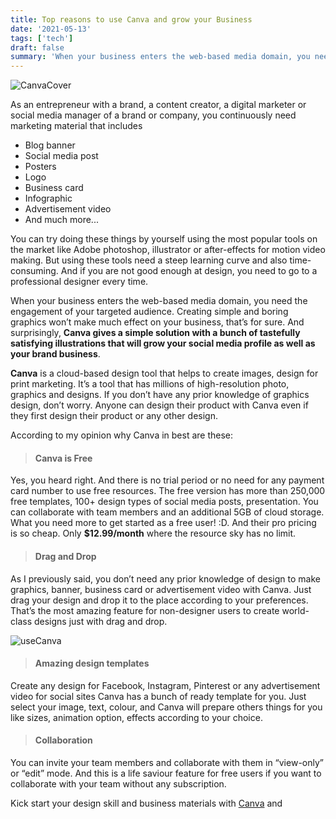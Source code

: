 ```yaml
---
title: Top reasons to use Canva and grow your Business
date: '2021-05-13'
tags: ['tech']
draft: false
summary: 'When your business enters the web-based media domain, you need the engagement of your targeted audience Creating simple and boring graphics won’t make much effect on your business, that’s for sure.'
---
```


![CanvaCover](https://i.ibb.co/xDhKktx/canva.png)

As an entrepreneur with a brand, a content creator, a digital marketer or social media manager of a brand or company, you continuously need marketing material that includes

- Blog banner
- Social media post
- Posters
- Logo
- Business card
- Infographic
- Advertisement video
- And much more...

You can try doing these things by yourself using the most popular tools on the market like Adobe photoshop, illustrator or after-effects for motion video making. But using these tools need a steep learning curve and also time-consuming. And if you are not good enough at design, you need to go to a professional designer every time.

When your business enters the web-based media domain, you need the engagement of your targeted audience. Creating simple and boring graphics won’t make much effect on your business, that’s for sure. And surprisingly, **Canva gives a simple solution with a bunch of tastefully satisfying illustrations that will grow your social media profile as well as your brand business**.

**Canva** is a cloud-based design tool that helps to create images, design for print marketing. It’s a tool that has millions of high-resolution photo, graphics and designs. If you don’t have any prior knowledge of graphics design, don’t worry. Anyone can design their product with Canva even if they first design their product or any other design.

According to my opinion why Canva in best are these:

> #### Canva is Free

Yes, you heard right. And there is no trial period or no need for any payment card number to use free resources. The free version has more than 250,000 free templates, 100+ design types of social media posts, presentation. You can collaborate with team members and an additional 5GB of cloud storage. What you need more to get started as a free user! :D. And their pro pricing is so cheap. Only **$12.99/month** where the resource sky has no limit.

> #### Drag and Drop

As I previously said, you don’t need any prior knowledge of design to make graphics, banner, business card or advertisement video with Canva. Just drag your design and drop it to the place according to your preferences. That’s the most amazing feature for non-designer users to create world-class designs just with drag and drop.

![useCanva](/static/images/canva2.PNG)

> #### Amazing design templates

Create any design for Facebook, Instagram, Pinterest or any advertisement video for social sites Canva has a bunch of ready template for you. Just select your image, text, colour, and Canva will prepare others things for you like sizes, animation option, effects according to your choice.

> #### Collaboration

You can invite your team members and collaborate with them in “view-only” or “edit” mode. And this is a life saviour feature for free users if you want to collaborate with your team without any subscription.

Kick start your design skill and business materials with [Canva](https://www.canva.com) and
